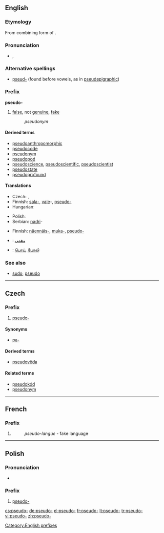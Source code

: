 {{also|pseudo}}
==English==

===Etymology===
From combining form of {{etyl|grc}} {{term|ψευδής|tr=pseudēs||false, lying|sc=polytonic}}.

===Pronunciation===
* {{IPA|/sudo/}}, {{SAMPA|/sudo/}}

===Alternative spellings===
* [[pseud-]] (found before vowels, as in [[pseudepigraphic]])

===Prefix===
'''pseudo-'''

# [[false]], not [[genuine]], [[fake]]
#: ''pseudonym''

====Derived terms====
* [[pseudoanthropomorphic]]
* [[pseudocode]]
* [[pseudonym]]
* [[pseudopod]]
* [[pseudoscience]], [[pseudoscientific]], [[pseudoscientist]]
* [[pseudostate]]
* [[pseudoprofound]]

====Translations====
{{trans-top|not genuine}}
* Czech: {{t-|cs|pa-}}, {{t+|cs|pseudo-}}
* Finnish: [[sala-]], [[vale]]-, [[pseudo-]]
* Hungarian: {{t-|hu|ál}}
{{trans-mid}}
* Polish: {{t-|pl|pseudo-}}
* Serbian: [[nadri]]-
{{trans-bottom}}

{{trans-top|pretentious}}
* Finnish: [[näennäis-]], [[muka-]], [[pseudo-]]
{{trans-mid}}
{{trans-bottom}}

{{checktrans-top}}
* {{ttbc|Arabic}}: [[وهمي]]
* {{ttbc|Tamil}}: [[பொய்]], [[போலி]]
{{trans-bottom}}

===See also===
* [[sudo]], [[pseudo]]

[[Category:English prefixes]]

----

==Czech==

===Prefix===
{{cs-pref}}

# [[#English|pseudo-]]

====Synonyms====
* [[pa-]]

====Derived terms====
* [[pseudověda]]

====Related terms====
* [[pseudokód]]
* [[pseudonym]]

----

==French==

===Prefix===
{{infl|fr|prefix}}

# {{l|en|pseudo-}}
#:''pseudo-langue'' - fake language

----

==Polish==

===Pronunciation===
* {{IPA|/ˈps̪ɛwd̪ɔ/|lang=pl}}

===Prefix===
{{infl|pl|prefix}}

# [[#English|pseudo-]]

[[cs:pseudo-]]
[[de:pseudo-]]
[[el:pseudo-]]
[[fr:pseudo-]]
[[lt:pseudo-]]
[[tr:pseudo-]]
[[vi:pseudo-]]
[[zh:pseudo-]]